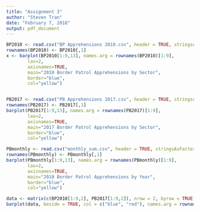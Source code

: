 ```yaml
---
title: "Assignment 3"
author: "Steven Tran"
date: "February 7, 2018"
output: pdf_document
---
```


```R


BP2010 <- read.csv("BP Apprehensions 2010.csv", header = TRUE, stringsAsFactors = FALSE)
rownames(BP2010) <- BP2010[,1]
x <- barplot(BP2010[1:9,13], names.arg = rownames(BP2010)[1:9],
        las=2,
        axisnames=TRUE,
        main="2010 Border Patrol Apprehensions by Sector",
        border="blue",
        col="yellow")


PB2017 <- read.csv("PB Apprehensions 2017.csv", header = TRUE, stringsAsFactors = TRUE)
rownames(PB2017) <- PB2017[,1]
barplot(PB2017[1:9,13], names.arg = rownames(PB2017)[1:9],
        las=2,
        axisnames=TRUE,
        main="2017 Border Patrol Apprehensions by Sector",
        border="blue",
        col="yellow")

PBmonthly <- read.csv("monthly_sum.csv", header = TRUE, stringsAsFactors = TRUE)
rownames(PBmonthly) <- PBmonthly[,1]
barplot(PBmonthly[1:9,13], names.arg = rownames(PBmonthly)[1:9],
        las=2,
        axisnames=TRUE,
        main="2010 Border Patrol Apprehensions by Year",
        border="blue",
        col="yellow")

data <- matrix(c(BP2010[1:9,2], PB2017[1:9,2]), nrow = 2, byrow = TRUE)
barplot(data, beside = TRUE, col = c("blue", "red"), names.arg = rownames(BP2010))

```